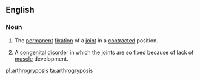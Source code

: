 ==English==
{{wikipedia}}

===Noun===
{{en-noun|arthrogryposes}}

# {{countable|pathology}} The [[permanent]] [[fixation]] of a [[joint]] in a [[contracted]] position.
# {{uncountable|pathology}} A [[congenital]] [[disorder]] in which the joints are so fixed because of lack of [[muscle]] development.

[[pl:arthrogryposis]]
[[ta:arthrogryposis]]